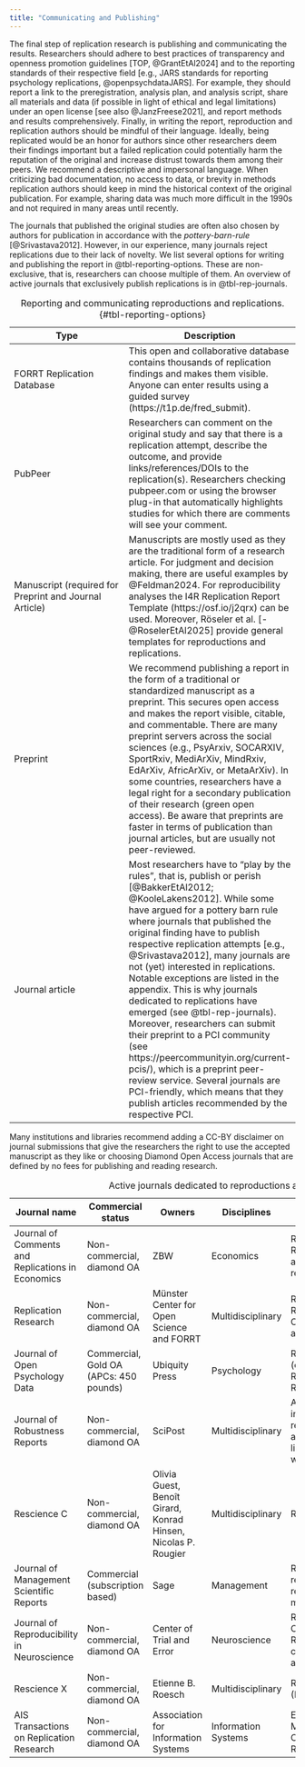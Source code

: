 ```yaml
---
title: "Communicating and Publishing"
---
```


The final step of replication research is publishing and communicating the results. Researchers should adhere to best practices of transparency and openness promotion guidelines [TOP, @GrantEtAl2024] and to the reporting standards of their respective field [e.g., JARS standards for reporting psychology replications, @openpsychdataJARS]. For example, they should report a link to the preregistration, analysis plan, and analysis script, share all materials and data (if possible in light of ethical and legal limitations) under an open license [see also @JanzFreese2021], and report methods and results comprehensively. Finally, in writing the report, reproduction and replication authors should be mindful of their language. Ideally, being replicated would be an honor for authors since other researchers deem their findings important but a failed replication could potentially harm the reputation of the original and increase distrust towards them among their peers. We recommend a descriptive and impersonal language. When criticizing bad documentation, no access to data, or brevity in methods replication authors should keep in mind the historical context of the original publication. For example, sharing data was much more difficult in the 1990s and not required in many areas until recently.

The journals that published the original studies are often also chosen by authors for publication in accordance with the *pottery-barn-rule* [@Srivastava2012]. However, in our experience, many journals reject replications due to their lack of novelty. We list several options for writing and publishing the report in @tbl-reporting-options. These are non-exclusive, that is, researchers can choose multiple of them. An overview of active journals that exclusively publish replications is in @tbl-rep-journals.


| Type | Description |
|---|---|
| FORRT Replication Database | This open and collaborative database contains thousands of replication findings and makes them visible. Anyone can enter results using a guided survey (https://t1p.de/fred_submit). |
| PubPeer | Researchers can comment on the original study and say that there is a replication attempt, describe the outcome, and provide links/references/DOIs to the replication(s). Researchers checking pubpeer.com or using the browser plug-in that automatically highlights studies for which there are comments will see your comment. |
| Manuscript (required for Preprint and Journal Article) | Manuscripts are mostly used as they are the traditional form of a research article. For judgment and decision making, there are useful examples by @Feldman2024. For reproducibility analyses the I4R Replication Report Template (https://osf.io/j2qrx) can be used. Moreover, Röseler et al. [-@RoselerEtAl2025] provide general templates for reproductions and replications. |
| Preprint | We recommend publishing a report in the form of a traditional or standardized manuscript as a preprint. This secures open access and makes the report visible, citable, and commentable. There are many preprint servers across the social sciences (e.g., PsyArxiv, SOCARXIV, SportRxiv, MediArXiv, MindRxiv, EdArXiv, AfricArXiv, or MetaArXiv). In some countries, researchers have a legal right for a secondary publication of their research (green open access). Be aware that preprints are faster in terms of publication than journal articles, but are usually not peer-reviewed. |
| Journal article | Most researchers have to “play by the rules”, that is, publish or perish [@BakkerEtAl2012; @KooleLakens2012]. While some have argued for a pottery barn rule where journals that published the original finding have to publish respective replication attempts [e.g., @Srivastava2012], many journals are not (yet) interested in replications. Notable exceptions are listed in the appendix. This is why journals dedicated to replications have emerged (see @tbl-rep-journals). Moreover, researchers can submit their preprint to a PCI community (see https://peercommunityin.org/current-pcis/), which is a preprint peer-review service. Several journals are PCI-friendly, which means that they publish articles recommended by the respective PCI. 

: Reporting and communicating reproductions and replications. {#tbl-reporting-options}


Many institutions and libraries recommend adding a CC-BY disclaimer on journal submissions that give the researchers the right to use the accepted manuscript as they like or choosing Diamond Open Access journals that are defined by no fees for publishing and reading research.

| Journal name | Commercial status | Owners | Disciplines | Article types | Website |
|---|---|---|---|---|---|
| Journal of Comments and Replications in Economics | Non-commercial, diamond OA | ZBW | Economics | Replications, Reproductions and comments research | https://jcr-econ.org |
| Replication Research | Non-commercial, diamond OA | Münster Center for Open Science and FORRT | Multidisciplinary | Reproductions, Replications, Conceptual articles | https://replicationresearch.org  |
| Journal of Open Psychology Data | Commercial, Gold OA (APCs: 450 pounds) | Ubiquity Press | Psychology | Reproductions (only as Registered Reports) | https://openpsychologydata.metajnl.com  |
| Journal of Robustness Reports | Non-commercial, diamond OA | SciPost | Multidisciplinary | At least two independent reproductions are required, limited to 500 words | https://scipost.org/JRobustRep  |
| Rescience C | Non-commercial, diamond OA | Olivia Guest, Benoît Girard, Konrad Hinsen, Nicolas P. Rougier | Multidisciplinary | Reproductions | https://rescience.github.io  |
| Journal of Management Scientific Reports | Commercial (subscription based) | Sage | Management | Replications, reproductions, related methods | https://smgmt.org/jomsr/ |
| Journal of Reproducibility in Neuroscience | Non-commercial, diamond OA | Center of Trial and Error | Neuroscience | Replications, Comments, Reviews, conceptual articles | https://jrn.trialanderror.org |
| Rescience X | Non-commercial, diamond OA | Etienne B. Roesch | Multidisciplinary | Replications (Experiments) | http://rescience.org/x  |
| AIS Transactions on Replication Research | Non-commercial, diamond OA | Association for Information Systems | Information Systems | Exact, Methodological, Conceptual Replications | https://aisel.aisnet.org/trr/  |

: Active journals dedicated to reproductions and replications. {#tbl-rep-journals}